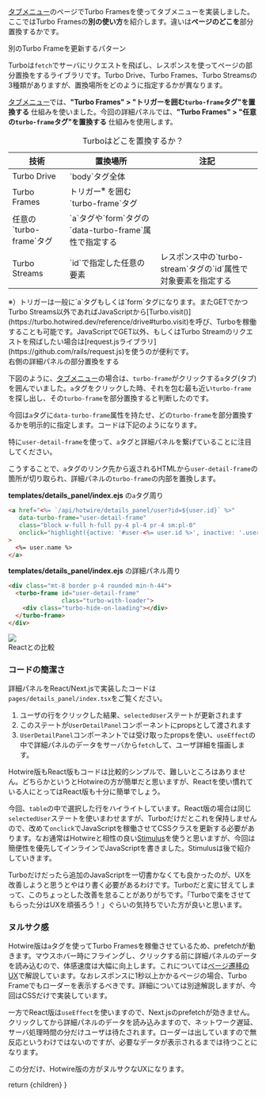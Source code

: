 
[タブメニュー](/commentaries/tabbed_menus)のページでTurbo Framesを使ってタブメニューを実装しました。ここではTurbo Framesの**別の使い方**を紹介します。違いは**ページのどこを**部分置換するかです。

<section>
<H2WithHash id="turbo-frame-targeting-outside">別のTurbo Frameを更新するパターン</H2WithHash>

Turboは`fetch`でサーバにリクエストを飛ばし、レスポンスを使ってページの部分置換をするライブラリです。Turbo Drive、Turbo Frames、Turbo Streamsの3種類がありますが、置換場所をどのように指定するかが異なります。

[タブメニュー](/commentaries/tabbed_menus)では、**"Turbo Frames" > "トリガーを囲む`turbo-frame`タグ"を置換する** 仕組みを使いました。今回の詳細パネルでは、**"Turbo Frames" > "任意の`turbo-frame`タグ"を置換する** 仕組みを使用します。

<div className="mt-8 flow-root">
  <div className="-mx-4 -my-2 overflow-x-auto sm:-mx-6 lg:-mx-8">
    <div className="inline-block min-w-full py-2 align-middle sm:px-6 lg:px-8">
      <table className="min-w-full divide-y divide-gray-300">
        <caption className="caption-top text-left font-bold">Turboはどこを置換するか？</caption>
        <thead>
        <tr>
          <th scope="col" className="py-3.5 pl-4 pr-3 text-left text-sm font-semibold text-gray-900 sm:pl-3">技術</th>
          <th scope="col" className="min-w-28 px-3 py-3.5 text-left text-sm font-semibold text-gray-900">置換場所</th>
          <th scope="col" className="min-w-28 px-3 py-3.5 text-left text-sm font-semibold text-gray-900">注記</th>
        </tr>
        </thead>
        <tbody className="bg-white whitespace-nowrap">
        <tr className="even:bg-gray-50">
          <td className="px-3 py-4 text-sm text-gray-500">Turbo Drive</td>
          <td className="px-3 py-4 text-sm text-gray-500">`body`タグ全体</td>
          <td className="px-3 py-4 text-sm text-gray-500"></td>
        </tr>
        <tr className="even:bg-gray-50">
          <td className="whitespace-nowrap px-3 py-4 text-sm text-gray-500" rowSpan={2}>Turbo Frames</td>
          <td className="px-3 py-4 text-sm text-gray-500">トリガー<sup>※</sup> を囲む`turbo-frame`タグ</td>
          <td className="px-3 py-4 text-sm text-gray-500"></td>
        </tr>
        <tr className="even:bg-gray-50">
          <td className="px-3 py-4 text-sm text-gray-500">任意の`turbo-frame`タグ</td>
          <td className="px-3 py-4 text-sm text-gray-500">`a`タグや`form`タグの`data-turbo-frame`属性で指定する</td>
        </tr>
        <tr className="even:bg-gray-50">
          <td className="whitespace-nowrap px-3 py-4 text-sm text-gray-500">Turbo Streams</td>
          <td className="px-3 py-4 text-sm text-gray-500">`id`で指定した任意の要素</td>
          <td className="px-3 py-4 text-sm text-gray-500">レスポンス中の`turbo-stream`タグの`id`属性で対象要素を指定する</td>
        </tr>
        </tbody>
      </table>
    </div>
  </div>
</div>
<div className="mt-4 text-gray-400 text-sm">※）トリガーは一般に`a`タグもしくは`form`タグになります。またGETでかつTurbo Streams以外であればJavaScriptから[Turbo.visit()](https://turbo.hotwired.dev/reference/drive#turbo.visit)を呼び、Turboを稼働することも可能です。JavaScriptでGET以外、もしくはTurbo Streamのリクエストを飛ばしたい場合は[request.jsライブラリ](https://github.com/rails/request.js)を使うのが便利です。</div>
</section>

<section>
<H2WithHash id="details-panel-targetting">右側の詳細パネルの部分置換をする</H2WithHash>

下図のように、[タブメニュー](/commentaries/tabbed_menus)の場合は、`turbo-frame`がクリックする`a`タグ(タブ)を囲んでいました。`a`タグをクリックした時、それを包む最も近い`turbo-frame`を探し出し、その`turbo-frame`を部分置換すると判断したのです。

今回は`a`タグに`data-turbo-frame`属性を持たせ、どの`turbo-frame`を部分置換するかを明示的に指定します。コードは下記のようになります。

特に`user-detail-frame`を使って、`a`タグと詳細パネルを繋げていることに注目してください。

こうすることで、`a`タグのリンク先から返されるHTMLから`user-detail-frame`の箇所が切り取られ、詳細パネルの`turbo-frame`の内部を置換します。

**templates/details_panel/index.ejs** の`a`タグ周り
```html
<a href="<%= `/api/hotwire/details_panel/user?id=${user.id}` %>"
   data-turbo-frame="user-detail-frame"
   class="block w-full h-full py-4 pl-4 pr-4 sm:pl-0"
   onclick="highlight({active: '#user-<%= user.id %>', inactive: '.user-row'})"
>
  <%= user.name %>
</a>
```

**templates/details_panel/index.ejs** の詳細パネル周り
```html
<div class="mt-8 border p-4 rounded min-h-44">
  <turbo-frame id="user-detail-frame"
               class="turbo-with-loader">
    <div class="turbo-hide-on-loading"></div>
  </turbo-frame>
</div>
```

<div className="mt-12">
  <Image src={detailsTurboframeImage}/>
</div>
</section>

<section>
<H2WithHash id="comparison-with-react">Reactとの比較</H2WithHash>

### コードの簡潔さ

詳細パネルをReact/Next.jsで実装したコードは`pages/details_panel/index.tsx`をご覧ください。

1. ユーザの行をクリックした結果、`selectedUser`ステートが更新されます
2. このステートが`UserDetailPanel`コンポーネントにpropsとして渡されます
3. `UserDetailPanel`コンポーネントでは受け取ったpropsを使い、`useEffect`の中で詳細パネルのデータをサーバから`fetch`して、ユーザ詳細を描画します。

Hotwire版もReact版もコードは比較的シンプルで、難しいところはありません。どちらかというとHotwireの方が簡単だと思いますが、Reactを使い慣れている人にとってはReact版も十分に簡単でしょう。

今回、`table`の中で選択した行をハイライトしています。React版の場合は同じ`selectedUser`ステートを使いまわせますが、Turboだけだとこれを保持しませんので、改めて`onclick`でJavaScriptを稼働させてCSSクラスを更新する必要があります。なお通常はHotwireと相性の良い[Stimulus](https://stimulus.hotwired.dev/)を使うと思いますが、今回は簡便性を優先してインラインでJavaScriptを書きました。Stimulusは後で紹介していきます。

Turboだけだったら追加のJavaScriptを一切書かなくても良かったのが、UXを改善しようと思うとやはり書く必要があるわけです。Turboだと変に甘えてしまって、このちょっとした改善を怠ることがありがちです。「Turboで楽をさせてもらった分はUXを頑張ろう！」ぐらいの気持ちでいた方が良いと思います。

### ヌルサク感

Hotwire版は`a`タグを使ってTurbo Framesを稼働させているため、prefetchが動きます。マウスホバー時にフライングし、クリックする前に詳細パネルのデータを読み込むので、体感速度は大幅に向上します。これについては[ページ遷移のUX](http://localhost:3000/commentaries/page_transitions#page-transition-ux)で解説しています。なおレスポンスに1秒以上かかるページの場合、Turbo Frameでもローダーを表示するべきです。詳細については別途解説しますが、今回はCSSだけで実装しています。

一方でReact版は`useEffect`を使いますので、Next.jsのprefetchが効きません。クリックしてから詳細パネルのデータを読み込みますので、ネットワーク遅延、サーバ処理時間の分だけユーザは待たされます。ローダーは出していますので無反応というわけではないのですが、必要なデータが表示されるまでは待つことになります。

この分だけ、Hotwire版の方がヌルサクなUXになります。
</section>

  return <CommentaryLayout
    title="Details Panel"
    subtitle="詳細パネル"
    section="Commentary">
    <MDXRenderer>{children}</MDXRenderer>
  </CommentaryLayout>
}
